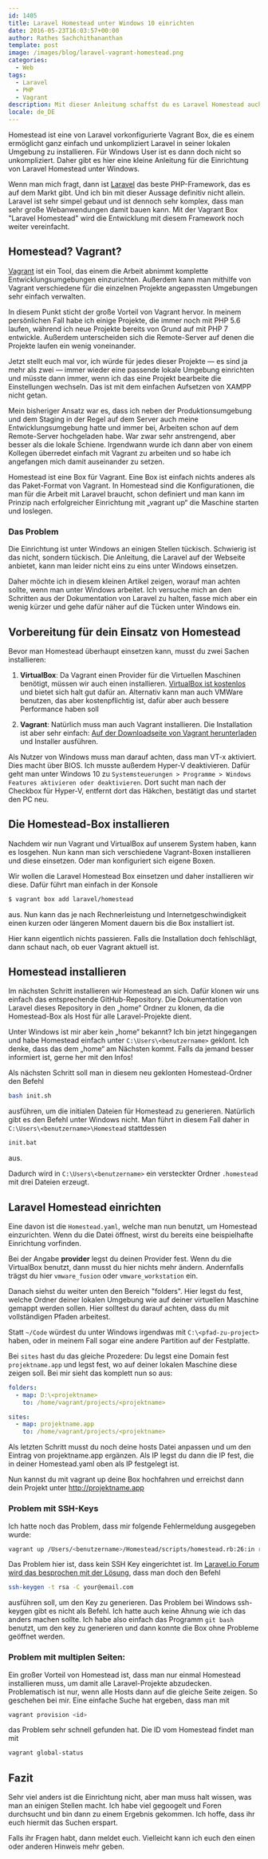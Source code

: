 ```yaml
---
id: 1405
title: Laravel Homestead unter Windows 10 einrichten
date: 2016-05-23T16:03:57+00:00
author: Rathes Sachchithananthan
template: post
image: /images/blog/laravel-vagrant-homestead.png
categories:
  - Web
tags:
  - Laravel
  - PHP
  - Vagrant
description: Mit dieser Anleitung schaffst du es Laravel Homestead auch ganz einfach unter Windows 10 einzurichten.
locale: de_DE
---
```


Homestead ist eine von Laravel vorkonfigurierte Vagrant Box, die es einem ermöglicht ganz einfach und unkompliziert Laravel in seiner lokalen Umgebung zu installieren. Für Windows User ist es dann doch nicht so unkompliziert. Daher gibt es hier eine kleine Anleitung für die Einrichtung von Laravel Homestead unter Windows.

<!--more-->

Wenn man mich fragt, dann ist [Laravel](https://laravel.com) das beste PHP-Framework, das es auf dem Markt gibt. Und ich bin mit dieser Aussage definitiv nicht allein. Laravel ist sehr simpel gebaut und ist dennoch sehr komplex, dass man sehr große Webanwendungen damit bauen kann. Mit der Vagrant Box "Laravel Homestead" wird die Entwicklung mit diesem Framework noch weiter vereinfacht.

## Homestead? Vagrant?

[Vagrant](https://www.vagrantup.com) ist ein Tool, das einem die Arbeit abnimmt komplette Entwicklungsumgebungen einzurichten. Außerdem kann man mithilfe von Vagrant verschiedene für die einzelnen Projekte angepassten Umgebungen sehr einfach verwalten.

In diesem Punkt sticht der große Vorteil von Vagrant hervor. In meinem persönlichen Fall habe ich einige Projekte, die immer noch mit PHP 5.6 laufen, während ich neue Projekte bereits von Grund auf mit PHP 7 entwickle. Außerdem unterscheiden sich die Remote-Server auf denen die Projekte laufen ein wenig voneinander.

Jetzt stellt euch mal vor, ich würde für jedes dieser Projekte — es sind ja mehr als zwei — immer wieder eine passende lokale Umgebung einrichten und müsste dann immer, wenn ich das eine Projekt bearbeite die Einstellungen wechseln. Das ist mit dem einfachen Aufsetzen von XAMPP nicht getan.

Mein bisheriger Ansatz war es, dass ich neben der Produktionsumgebung und dem Staging in der Regel auf dem Server auch meine Entwicklungsumgebung hatte und immer bei, Arbeiten schon auf dem Remote-Server hochgeladen habe. War zwar sehr anstrengend, aber besser als die lokale Schiene. Irgendwann wurde ich dann aber von einem Kollegen überredet einfach mit Vagrant zu arbeiten und so habe ich angefangen mich damit auseinander zu setzen.

Homestead ist eine Box für Vagrant. Eine Box ist einfach nichts anderes als das Paket-Format von Vagrant. In Homestead sind die Konfigurationen, die man für die Arbeit mit Laravel braucht, schon definiert und man kann im Prinzip nach erfolgreicher Einrichtung mit „vagrant up“ die Maschine starten und loslegen.

### Das Problem

Die Einrichtung ist unter Windows an einigen Stellen tückisch. Schwierig ist das nicht, sondern tückisch. Die Anleitung, die Laravel auf der Webseite anbietet, kann man leider nicht eins zu eins unter Windows einsetzen.

Daher möchte ich in diesem kleinen Artikel zeigen, worauf man achten sollte, wenn man unter Windows arbeitet. Ich versuche mich an den Schritten aus der Dokumentation von Laravel zu halten, fasse mich aber ein wenig kürzer und gehe dafür näher auf die Tücken unter Windows ein.

## Vorbereitung für dein Einsatz von Homestead

Bevor man Homestead überhaupt einsetzen kann, musst du zwei Sachen installieren:

1. **VirtualBox**:
   Da Vagrant einen Provider für die Virtuellen Maschinen benötigt, müssen wir auch einen installieren. [VirtualBox ist kostenlos](https://www.virtualbox.org/) und bietet sich halt gut dafür an. Alternativ kann man auch VMWare benutzen, das aber kostenpflichtig ist, dafür aber auch bessere Performance haben soll

2. **Vagrant**:
   Natürlich muss man auch Vagrant installieren. Die Installation ist aber sehr einfach: [Auf der Downloadseite von Vagrant herunterladen](https://www.vagrantup.com/downloads.html) und Installer ausführen.

Als Nutzer von Windows muss man darauf achten, dass man VT-x aktiviert. Dies macht über BIOS. Ich musste außerdem Hyper-V deaktivieren. Dafür geht man unter Windows 10 zu `Systemsteuerungen > Programme > Windows Features aktivieren oder deaktivieren`. Dort sucht man nach der Checkbox für Hyper-V, entfernt dort das Häkchen, bestätigt das und startet den PC neu.

## Die Homestead-Box installieren

Nachdem wir nun Vagrant und VirtualBox auf unserem System haben, kann es losgehen. Nun kann man sich verschiedene Vagrant-Boxen installieren und diese einsetzen. Oder man konfiguriert sich eigene Boxen.

Wir wollen die Laravel Homestead Box einsetzen und daher installieren wir diese. Dafür führt man einfach in der Konsole

```bash
$ vagrant box add laravel/homestead
```

aus. Nun kann das je nach Rechnerleistung und Internetgeschwindigkeit einen kurzen oder längeren Moment dauern bis die Box installiert ist.

Hier kann eigentlich nichts passieren. Falls die Installation doch fehlschlägt, dann schaut nach, ob euer Vagrant aktuell ist.

## Homestead installieren

Im nächsten Schritt installieren wir Homestead an sich. Dafür klonen wir uns einfach das entsprechende GitHub-Repository. Die Dokumentation von Laravel dieses Repository in den „home“ Ordner zu klonen, da die Homestead-Box als Host für alle Laravel-Projekte dient.

Unter Windows ist mir aber kein „home“ bekannt? Ich bin jetzt hingegangen und habe Homestead einfach unter `C:\Users\<benutzername>` geklont. Ich denke, dass das dem „home“ am Nächsten kommt. Falls da jemand besser informiert ist, gerne her mit den Infos!

Als nächsten Schritt soll man in diesem neu geklonten Homestead-Ordner den Befehl

```bash
bash init.sh
```

ausführen, um die initialen Dateien für Homestead zu generieren. Natürlich gibt es den Befehl unter Windows nicht. Man führt in diesem Fall daher in `C:\Users\<benutzername>\Homestead` stattdessen

```bash
init.bat
```

aus.

Dadurch wird in `C:\Users\<benutzername>` ein versteckter Ordner `.homestead` mit drei Dateien erzeugt.

## Laravel Homestead einrichten

Eine davon ist die `Homestead.yaml`, welche man nun benutzt, um Homestead einzurichten. Wenn du die Datei öffnest, wirst du bereits eine beispielhafte Einrichtung vorfinden.

Bei der Angabe **provider** legst du deinen Provider fest. Wenn du die VirtualBox benutzt, dann musst du hier nichts mehr ändern. Andernfalls trägst du hier `vmware_fusion` oder `vmware_workstation` ein.

Danach siehst du weiter unten den Bereich "folders". Hier legst du fest, welche Ordner deiner lokalen Umgebung wie auf deiner virtuellen Maschine gemappt werden sollen. Hier solltest du darauf achten, dass du mit vollständigen Pfaden arbeitest.

Statt `~/Code` würdest du unter Windows irgendwas mit `C:\<pfad-zu-project>` haben, oder in meinem Fall sogar eine andere Partition auf der Festplatte.

Bei `sites` hast du das gleiche Prozedere: Du legst eine Domain fest `projektname.app` und legst fest, wo auf deiner lokalen Maschine diese zeigen soll. Bei mir sieht das komplett nun so aus:

```yaml
folders:
  - map: D:\<projektname>
    to: /home/vagrant/projects/<projektname>

sites:
  - map: projektname.app
    to: /home/vagrant/projects/<projektname>
```

Als letzten Schritt musst du noch deine hosts Datei anpassen und um den Eintrag von projektname.app ergänzen. Als IP legst du dann die IP fest, die in deiner Homestead.yaml oben als IP festgelegt ist.

Nun kannst du mit vagrant up deine Box hochfahren und erreichst dann dein Projekt unter <http://projektname.app>

### Problem mit SSH-Keys

Ich hatte noch das Problem, dass mir folgende Fehlermeldung ausgegeben wurde:

```bash
vagrant up /Users/<benutzername>/Homestead/scripts/homestead.rb:26:in read: No such file or directory - /Users/<benutzername>/.ssh/id_rsa.pub (Errno::ENOENT)
```

Das Problem hier ist, dass kein SSH Key eingerichtet ist. Im [Laravel.io Forum wird das besprochen mit der Lösung](http://laravel.io/forum/06-04-2014-problem-launching-vagrant-on-homestead), dass man doch den Befehl

```bash
ssh-keygen -t rsa -C your@email.com
```

ausführen soll, um den Key zu generieren. Das Problem bei Windows ssh-keygen gibt es nicht als Befehl. Ich hatte auch keine Ahnung wie ich das anders machen sollte. Ich habe also einfach das Programm `git bash` benutzt, um den key zu generieren und dann konnte die Box ohne Probleme geöffnet werden.

### Problem mit multiplen Seiten:

Ein großer Vorteil von Homestead ist, dass man nur einmal Homestead installieren muss, um damit alle Laravel-Projekte abzudecken. Problematisch ist nur, wenn alle Hosts dann auf die gleiche Seite zeigen. So geschehen bei mir. Eine einfache Suche hat ergeben, dass man mit

```bash
vagrant provision <id>
```

das Problem sehr schnell gefunden hat. Die ID vom Homestead findet man mit

```bash
vagrant global-status
```

## Fazit

Sehr viel anders ist die Einrichtung nicht, aber man muss halt wissen, was man an einigen Stellen macht. Ich habe viel gegoogelt und Foren durchsucht und bin dann zu einem Ergebnis gekommen. Ich hoffe, dass ihr euch hiermit das Suchen erspart.

Falls ihr Fragen habt, dann meldet euch. Vielleicht kann ich euch den einen oder anderen Hinweis mehr geben.
